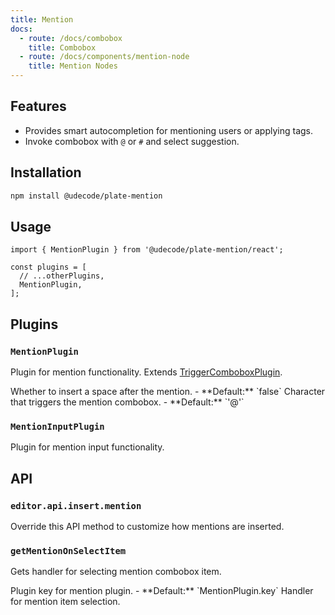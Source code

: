 ```yaml
---
title: Mention
docs:
  - route: /docs/combobox
    title: Combobox
  - route: /docs/components/mention-node
    title: Mention Nodes
---
```


<ComponentPreview name="mention-demo" />

<PackageInfo>

## Features

- Provides smart autocompletion for mentioning users or applying tags.
- Invoke combobox with `@` or `#` and select suggestion.

</PackageInfo>

## Installation

```bash
npm install @udecode/plate-mention
```

## Usage

```tsx
import { MentionPlugin } from '@udecode/plate-mention/react';

const plugins = [
  // ...otherPlugins,
  MentionPlugin,
];
```

## Plugins

### `MentionPlugin`

Plugin for mention functionality. Extends [TriggerComboboxPlugin](/docs/combobox#options).

<API name="MentionPlugin">
<APIOptions type="MentionPluginOptions">
  <APIItem name="insertSpaceAfterMention" type="boolean" optional>
    Whether to insert a space after the mention.
    - **Default:** `false`
  </APIItem>
  <APIItem name="trigger" type="string" optional>
    Character that triggers the mention combobox.
    - **Default:** `'@'`
  </APIItem>
</APIOptions>
</API>

### `MentionInputPlugin`

Plugin for mention input functionality.

## API

### `editor.api.insert.mention`

Override this API method to customize how mentions are inserted.

### `getMentionOnSelectItem`

Gets handler for selecting mention combobox item.

<API name="getMentionOnSelectItem">
<APIOptions type="GetMentionOnSelectItemOptions">
  <APIItem name="key" type="string" optional>
    Plugin key for mention plugin.
    - **Default:** `MentionPlugin.key`
  </APIItem>
</APIOptions>

<APIReturns type="MentionOnSelectItem">
  Handler for mention item selection.
</APIReturns>
</API>

